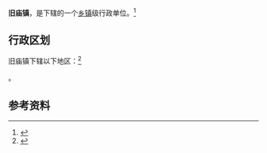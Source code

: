 {{中国乡级行政区|21/09/21/105/000}}

'''旧庙镇'''，是{{PRC admin/fullname|21/09/21/105/000|3}}下辖的一个[[乡镇|乡镇]]级行政单位。<ref>{{PRC admin/ref sgc|{{PRC admin/parent|21/09/21/105/000}}}}</ref>

== 行政区划 ==

旧庙镇下辖以下地区：<ref>{{PRC admin/ref sgc|21/09/21/105/000}}</ref>

{{PRC admin/children|21/09/21/105/000}}。

== 参考资料 ==

{{reflist}}

{{行政区划小作品}}
{{PRC admin/navcat|21/09/21/105/000}}